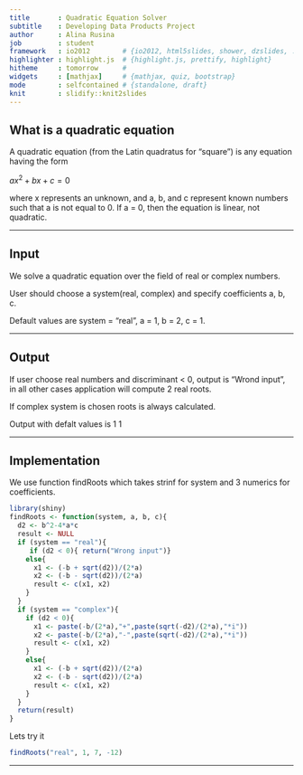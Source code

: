 ```yaml
---
title       : Quadratic Equation Solver
subtitle    : Developing Data Products Project
author      : Alina Rusina
job         : student
framework   : io2012        # {io2012, html5slides, shower, dzslides, ...}
highlighter : highlight.js  # {highlight.js, prettify, highlight}
hitheme     : tomorrow      # 
widgets     : [mathjax]     # {mathjax, quiz, bootstrap}
mode        : selfcontained # {standalone, draft}
knit        : slidify::knit2slides
---
```


## What is a quadratic equation

A quadratic equation (from the Latin quadratus for "square") is any equation having the form

$ax^2+bx+c=0$

where x represents an unknown, and a, b, and c represent known numbers such that a is not equal to 0. If a = 0, then the equation is linear, not quadratic.

--- 

## Input

We solve a quadratic equation over the field of real or complex numbers.

User should choose a system(real, complex) and specify coefficients a, b, c.

Default values are system = "real", a = 1, b = 2, c = 1.  

---

## Output

If user choose real numbers and discriminant < 0, output is "Wrond input",
in all other cases application will compute 2 real roots.

If complex system is chosen roots is always calculated.

Output with defalt values is 1 1

---

## Implementation

We use function findRoots which takes strinf for system and 3 numerics for coefficients.

```r
library(shiny)
findRoots <- function(system, a, b, c){
  d2 <- b^2-4*a*c
  result <- NULL
  if (system == "real"){
     if (d2 < 0){ return("Wrong input")}
    else{
      x1 <- (-b + sqrt(d2))/(2*a)
      x2 <- (-b - sqrt(d2))/(2*a)
      result <- c(x1, x2) 
    }
  }
  if (system == "complex"){
    if (d2 < 0){ 
      x1 <- paste(-b/(2*a),"+",paste(sqrt(-d2)/(2*a),"*i"))
      x2 <- paste(-b/(2*a),"-",paste(sqrt(-d2)/(2*a),"*i"))
      result <- c(x1, x2)
    }
    else{
      x1 <- (-b + sqrt(d2))/(2*a)
      x2 <- (-b - sqrt(d2))/(2*a)
      result <- c(x1, x2) 
    }
  }
  return(result)
}
```
Lets try it
```r
findRoots("real", 1, 7, -12)
```
---